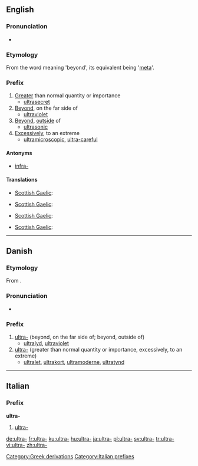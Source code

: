 {{also|ultra|ultrà}}
==English==

===Pronunciation===
* {{IPA|/ˈaltrə/}}

===Etymology===
From the {{etyl|la}} word meaning 'beyond', its {{etyl|el}} equivalent being '[[meta]]'.

===Prefix===
{{infl|en|prefix}}

# [[greater|Greater]] than normal quantity or importance
#* [[ultrasecret]]
# [[beyond|Beyond]], on the far side of
#* [[ultraviolet]]
# [[beyond|Beyond]], [[outside]] of
#* [[ultrasonic]]
# [[excessively|Excessively]], to an extreme
#* [[ultramicroscopic]], [[ultra-careful]]

====Antonyms====
* [[infra-]]

====Translations====
{{trans-top|greater than normal quantity or importance}}
* [[Scottish Gaelic]]: {{t-|gd|os-|xs=Scottish Gaelic}}
{{trans-mid}}
{{trans-bottom}}

{{trans-top|beyond, on the far side of}}
* [[Scottish Gaelic]]: {{t-|gd|os-|xs=Scottish Gaelic}}
{{trans-mid}}
{{trans-bottom}}

{{trans-top|beyond, outside of}}
* [[Scottish Gaelic]]: {{t-|gd|os-|xs=Scottish Gaelic}}
{{trans-mid}}
{{trans-bottom}}

{{trans-top|excessively, to an extreme}}
* [[Scottish Gaelic]]: {{t-|gd|os-|xs=Scottish Gaelic}}
{{trans-mid}}
{{trans-bottom}}

[[Category:Greek derivations]]

----

==Danish==

===Etymology===
From {{etyl|la|da}} {{term|ultra||beyond|lang=la}}.

===Pronunciation===
* {{IPA|/ultra-/|[ˈultˢʁ̥ɑˈ-]|[ˈultˢʁ̥ɑˌ-]|lang=da}}

===Prefix===
{{infl|da|prefix}}

# [[ultra#English|ultra-]] (beyond, on the far side of; beyond, outside of)
#* [[ultralyd]], [[ultraviolet]]
# [[ultra#English|ultra-]] (greater than normal quantity or importance, excessively, to an extreme)
#* [[ultralet]], [[ultrakort]], [[ultramoderne]], [[ultratynd]]

----

==Italian==

===Prefix===
'''ultra-'''

# [[#English|ultra-]]

[[Category:Italian prefixes]]

[[de:ultra-]]
[[fr:ultra-]]
[[ku:ultra-]]
[[hu:ultra-]]
[[ja:ultra-]]
[[pl:ultra-]]
[[sv:ultra-]]
[[tr:ultra-]]
[[vi:ultra-]]
[[zh:ultra-]]